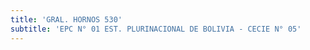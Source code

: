 ```yaml
---
title: 'GRAL. HORNOS 530'
subtitle: 'EPC N° 01 EST. PLURINACIONAL DE BOLIVIA - CECIE N° 05'
---
```



